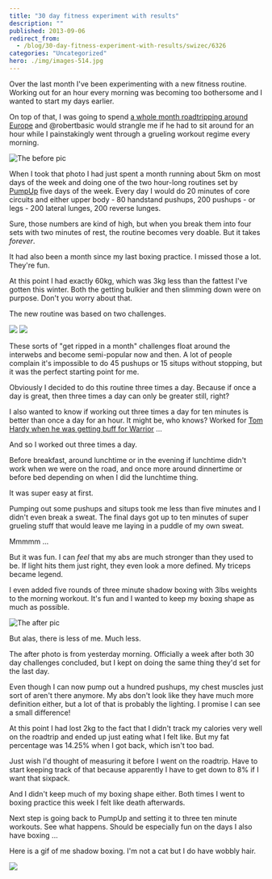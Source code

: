 ```yaml
---
title: "30 day fitness experiment with results"
description: ""
published: 2013-09-06
redirect_from:
  - /blog/30-day-fitness-experiment-with-results/swizec/6326
categories: "Uncategorized"
hero: ./img/images-514.jpg
---
```


Over the last month I've been experimenting with a new fitness routine. Working out for an hour every morning was becoming too bothersome and I wanted to start my days earlier.

On top of that, I was going to spend [a whole month roadtripping around Europe](http://swizec.com/blog/a-month-on-the-road/swizec/6317) and @robertbasic would strangle me if he had to sit around for an hour while I painstakingly went through a grueling workout regime every morning.

![The before pic](./img/images-514.jpg "The before pic")

When I took that photo I had just spent a month running about 5km on most days of the week and doing one of the two hour-long routines set by [PumpUp](http://pumpup.co/) five days of the week. Every day I would do 20 minutes of core circuits and either upper body - 80 handstand pushups, 200 pushups - or legs - 200 lateral lunges, 200 reverse lunges.

Sure, those numbers are kind of high, but when you break them into four sets with two minutes of rest, the routine becomes very doable. But it takes _forever_.

It had also been a month since my last boxing practice. I missed those a lot. They're fun.

At this point I had exactly 60kg, which was 3kg less than the fattest I've gotten this winter. Both the getting bulkier and then slimming down were on purpose. Don't you worry about that.

The new routine was based on two challenges.

![](./img/images-515.jpg) ![](./img/images-517.jpg)

These sorts of "get ripped in a month" challenges float around the interwebs and become semi-popular now and then. A lot of people complain it's impossible to do 45 pushups or 15 situps without stopping, but it was the perfect starting point for me.

Obviously I decided to do this routine three times a day. Because if once a day is great, then three times a day can only be greater still, right?

I also wanted to know if working out three times a day for ten minutes is better than once a day for an hour. It might be, who knows? Worked for [Tom Hardy when he was getting buff for Warrior](http://www.cagepotato.com/check-out-tom-hardys-warrior-workout/) ...

And so I worked out three times a day.

Before breakfast, around lunchtime or in the evening if lunchtime didn't work when we were on the road, and once more around dinnertime or before bed depending on when I did the lunchtime thing.

It was super easy at first.

Pumping out some pushups and situps took me less than five minutes and I didn't even break a sweat. The final days got up to ten minutes of super grueling stuff that would leave me laying in a puddle of my own sweat.

Mmmmm ...

But it was fun. I can _feel_ that my abs are much stronger than they used to be. If light hits them just right, they even look a more defined. My triceps became legend.

I even added five rounds of three minute shadow boxing with 3lbs weights to the morning workout. It's fun and I wanted to keep my boxing shape as much as possible.

![The after pic](./img/images-518.jpg "The after pic")

But alas, there is less of me. Much less.

The after photo is from yesterday morning. Officially a week after both 30 day challenges concluded, but I kept on doing the same thing they'd set for the last day.

Even though I can now pump out a hundred pushups, my chest muscles just sort of aren't there anymore. My abs don't look like they have much more definition either, but a lot of that is probably the lighting. I promise I can see a small difference!

At this point I had lost 2kg to the fact that I didn't track my calories very well on the roadtrip and ended up just eating what I felt like. But my fat percentage was 14.25% when I got back, which isn't too bad.

Just wish I'd thought of measuring it before I went on the roadtrip. Have to start keeping track of that because apparently I have to get down to 8% if I want that sixpack.

And I didn't keep much of my boxing shape either. Both times I went to boxing practice this week I felt like death afterwards.

Next step is going back to PumpUp and setting it to three ten minute workouts. See what happens. Should be especially fun on the days I also have boxing ...

Here is a gif of me shadow boxing. I'm not a cat but I do have wobbly hair.

![](./img/images-519.gif)
